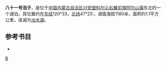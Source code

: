 {{Orphan|time=2021-12-25T19:05:52+00:00}}
'''八十一号泡子'''，是位于[[中国|中国]][[内蒙古自治区|内蒙古自治区]][[兴安盟|兴安盟]][[科尔沁右翼前旗|科尔沁右翼前旗]][[阿尔山镇|阿尔山镇]]东北的一个湖泊。其位置约在[[东经|东经]]120°33，[[北纬|北纬]]47°25′。湖面海拔1180米，面积约1.1平方公里，该湖为[[淡水湖|淡水湖]]。
== 参考书目 ==
*{{cite book|author=牧寒 |title=《内蒙古湖泊》 |year=2003 |publisher=内蒙古人民出版社 |isbn=9787204039883  }}
{{内蒙古小作品}}

[[分类:科尔沁右翼前旗湖泊|B]]